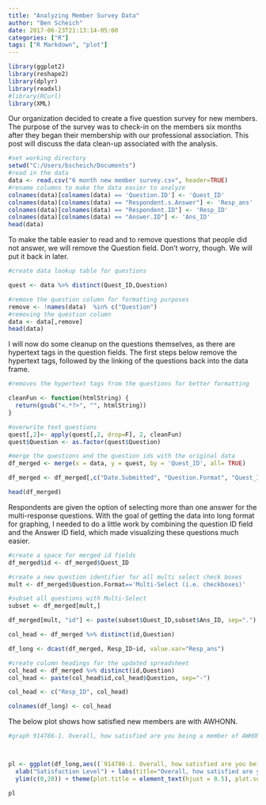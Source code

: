 ```yaml
---
title: "Analyzing Member Survey Data"
author: "Ben Scheich"
date: 2017-06-23T21:13:14-05:00
categories: ["R"]
tags: ["R Markdown", "plot"]
---
```

 
```r
library(ggplot2)
library(reshape2)
library(dplyr)
library(readxl)
#library(RCurl)
library(XML)
```

Our organization decided to create a five question survey for new members.  The purpose of the survey was to check-in on the members six months after they began their membership with our professional association.  This post will discuss the data clean-up associated with the analysis.   


```r
#set working directory
setwd("C:/Users/bscheich/Documents")
#read in the data
data <- read.csv("6 month new member survey.csv", header=TRUE)
#rename columns to make the data easier to analyze
colnames(data)[colnames(data) == 'Question.ID'] <- 'Quest_ID'
colnames(data)[colnames(data) == "Respondent.s.Answer"] <- 'Resp_ans'
colnames(data)[colnames(data) == "Respondent.ID"] <- 'Resp_ID'
colnames(data)[colnames(data) == "Answer.ID"] <- 'Ans_ID'
head(data)
```

To make the table easier to read and to remove questions that people did not answer, we will remove the Question field.  Don't worry, though. We will put it back in later.

```r
#create data lookup table for questions

quest <- data %>% distinct(Quest_ID,Question)

#remove the question column for formatting purposes
remove <- !names(data)  %in% c("Question")
#removing the question column
data <- data[,remove]
head(data)
```

I will now do some cleanup on the questions themselves, as there are hypertext tags in the question fields.  The first steps below remove the hypertext tags, followed by the linking of the questions back into the data frame.

```r
#removes the hypertext tags from the questions for better formatting

cleanFun <- function(htmlString) {
  return(gsub("<.*?>", "", htmlString))
}

#overwrite text questions
quest[,2]<- apply(quest[,2, drop=F], 2, cleanFun)
quest$Question <- as.factor(quest$Question)

#merge the questions and the question ids with the original data
df_merged <- merge(x = data, y = quest, by = 'Quest_ID', all= TRUE)

df_merged <- df_merged[,c("Date.Submitted", "Question.Format", "Quest_ID",  "Question", "Resp_ID", "Ans_ID", "Resp_ans")]

head(df_merged)
```

Respondents are given the option of selecting more than one answer for the multi-response questions.  With the goal of getting the data into long format for graphing, I needed to do a little work by combining the question ID field and the Answer ID field, which made visualizing these questions much easier.  


```r

#create a space for merged id fields
df_merged$id <- df_merged$Quest_ID

#create a new question identifier for all multi select check boxes
mult <- df_merged$Question.Format=='Multi-Select (i.e. checkboxes)' 

#subset all questions with Multi-Select
subset <- df_merged[mult,]

df_merged[mult, "id"] <- paste(subset$Quest_ID,subset$Ans_ID, sep=".")

col_head <- df_merged %>% distinct(id,Question)

df_long <- dcast(df_merged, Resp_ID~id, value.var="Resp_ans")

#create column headings for the updated spreadsheet
col_head <- df_merged %>% distinct(id,Question)
col_head <- paste(col_head$id,col_head$Question, sep="-")

col_head <- c("Resp_ID", col_head)

colnames(df_long) <- col_head 

```

The below plot shows how satisfied new members are with AWHONN.

```r
#graph 914786-1. Overall, how satisfied are you being a member of AWHONN? (1=not at all, 5=completely satisfied)



pl <- ggplot(df_long,aes((`914786-1. Overall, how satisfied are you being a member of AWHONN? (1=not at all, 5=completely satisfied)`)))+geom_bar()+
  xlab("Satisfaction Level") + labs(title="Overall, how satisfied are you being a member of AWHONN?", subtitle="n=1") +
  ylim(c(0,20)) + theme(plot.title = element_text(hjust = 0.5), plot.subtitle = element_text(hjust=0.5))

pl

```
